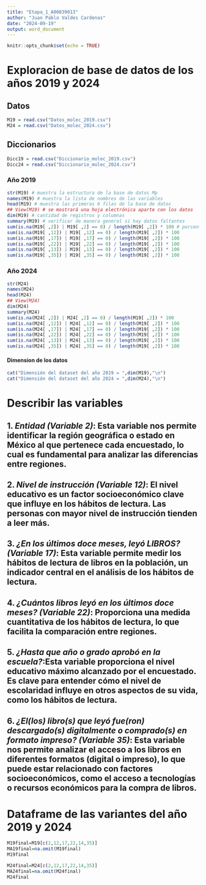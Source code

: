 ```yaml
---
title: "Etapa_1_A00839013"
author: "Juan Pablo Valdes Cardenas"
date: "2024-09-19"
output: word_document
---
```


```r
knitr::opts_chunk$set(echo = TRUE)
```

# Exploracion de base de datos de los años 2019 y 2024

## Datos 
```r
M19 = read.csv("Datos_molec_2019.csv")
M24 = read.csv("Datos_molec_2024.csv")
```

## Diccionarios
```r
Dicc19 = read.csv("Diccionario_molec_2019.csv")
Dicc24 = read.csv("Diccionario_molec_2024.csv")
```

### Año 2019
```r
str(M19) # muestra la estructura de la base de datos Mp
names(M19) # muestra la lista de nombres de las variables
head(M19) # muestra las primeras 6 filas de la base de datos
## View(M19) # se mostrará una hoja electrónica aparte con los datos
dim(M19) # cantidad de registros y columnas
summary(M19) # verificar de manera general si hay datos faltantes
sum(is.na(M19[ ,2]) | M19[ ,2] == 0) / length(M19[ ,2]) * 100 # porcentaje de datos faltantes en la variable 
sum(is.na(M19[ ,12]) | M19[ ,12] == 0) / length(M19[ ,2]) * 100
sum(is.na(M19[ ,17]) | M19[ ,17] == 0) / length(M19[ ,2]) * 100
sum(is.na(M19[ ,22]) | M19[ ,22] == 0) / length(M19[ ,2]) * 100
sum(is.na(M19[ ,13]) | M19[ ,13] == 0) / length(M19[ ,2]) * 100
sum(is.na(M19[ ,35]) | M19[ ,35] == 0) / length(M19[ ,2]) * 100
```

### Año 2024
```r
str(M24) 
names(M24) 
head(M24) 
## View(M24) 
dim(M24) 
summary(M24)
sum(is.na(M24[ ,2]) | M24[ ,2] == 0) / length(M19[ ,2]) * 100
sum(is.na(M24[ ,12]) | M24[ ,12] == 0) / length(M19[ ,2]) * 100
sum(is.na(M24[ ,17]) | M24[ ,17] == 0) / length(M19[ ,2]) * 100
sum(is.na(M24[ ,22]) | M24[ ,22] == 0) / length(M19[ ,2]) * 100
sum(is.na(M24[ ,13]) | M24[ ,13] == 0) / length(M19[ ,2]) * 100
sum(is.na(M24[ ,35]) | M24[ ,35] == 0) / length(M19[ ,2]) * 100

```

#### Dimension de los datos
```r
cat("Dimensión del dataset del año 2019 = ",dim(M19),"\n")
cat("Dimensión del dataset del año 2024 = ",dim(M24),"\n")
```

# Describir las variables
## 1.⁠ ⁠*Entidad (Variable 2)*: Esta variable nos permite identificar la región geográfica o estado en México al que pertenece cada encuestado, lo cual es fundamental para analizar las diferencias entre regiones.

## 2.⁠ ⁠*Nivel de instrucción (Variable 12)*: El nivel educativo es un factor socioeconómico clave que influye en los hábitos de lectura. Las personas con mayor nivel de instrucción tienden a leer más.

## 3.⁠ ⁠*¿En los últimos doce meses, leyó LIBROS? (Variable 17)*: Esta variable permite medir los hábitos de lectura de libros en la población, un indicador central en el análisis de los hábitos de lectura.

## 4.⁠ ⁠*¿Cuántos libros leyó en los últimos doce meses? (Variable 22)*: Proporciona una medida cuantitativa de los hábitos de lectura, lo que facilita la comparación entre regiones.

## 5. *¿Hasta que año o grado aprobó en la escuela?*:Esta variable proporciona el nivel educativo máximo alcanzado por el encuestado. Es clave para entender cómo el nivel de escolaridad influye en otros aspectos de su vida, como los hábitos de lectura. 

## 6.⁠ ⁠*¿El(los) libro(s) que leyó fue(ron) descargado(s) digitalmente o comprado(s) en formato impreso? (Variable 35)*: Esta variable nos permite analizar el acceso a los libros en diferentes formatos (digital o impreso), lo que puede estar relacionado con factores socioeconómicos, como el acceso a tecnologías o recursos económicos para la compra de libros.

# Dataframe de las variantes del año 2019 y 2024
```r
M19final=M19[c(2,12,17,22,14,35)]
MA19final=na.omit(M19final)
M19final

M24final=M24[c(2,12,17,22,14,35)]
MA24final=na.omit(M24final)
M24final
```

